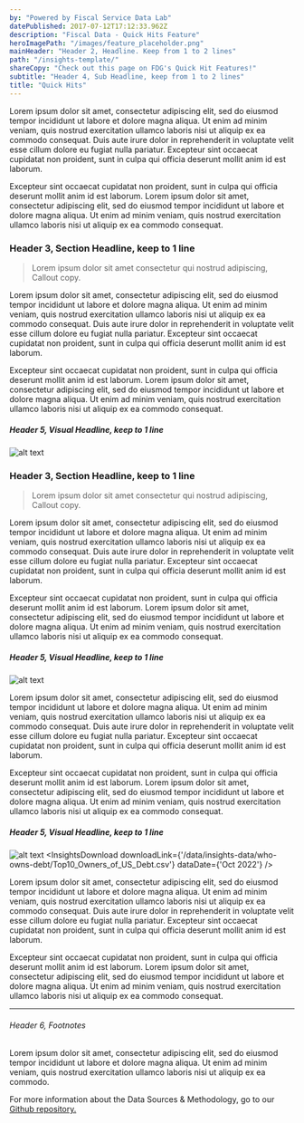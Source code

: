 ```yaml
---
by: "Powered by Fiscal Service Data Lab"
datePublished: 2017-07-12T17:12:33.962Z
description: "Fiscal Data - Quick Hits Feature"
heroImagePath: "/images/feature_placeholder.png"
mainHeader: "Header 2, Headline. Keep from 1 to 2 lines"
path: "/insights-template/"
shareCopy: "Check out this page on FDG's Quick Hit Features!"
subtitle: "Header 4, Sub Headline, keep from 1 to 2 lines"
title: "Quick Hits"
---
```



Lorem ipsum dolor sit amet, consectetur adipiscing elit, sed do eiusmod
tempor incididunt ut labore et dolore magna aliqua. Ut enim ad minim
veniam, quis nostrud exercitation ullamco laboris nisi ut aliquip ex ea
commodo consequat. Duis aute irure dolor in reprehenderit in voluptate
velit esse cillum dolore eu fugiat nulla pariatur. Excepteur sint
occaecat cupidatat non proident, sunt in culpa qui officia deserunt
mollit anim id est laborum.

Excepteur sint occaecat cupidatat non proident, sunt in culpa qui
officia deserunt mollit anim id est laborum. Lorem ipsum dolor sit amet,
consectetur adipiscing elit, sed do eiusmod tempor incididunt ut labore
et dolore magna aliqua. Ut enim ad minim veniam, quis nostrud
exercitation ullamco laboris nisi ut aliquip ex ea commodo consequat.

### Header 3, Section Headline, keep to 1 line

> Lorem ipsum dolor sit amet consectetur qui nostrud adipiscing, Callout copy.

Lorem ipsum dolor sit amet, consectetur adipiscing elit, sed do eiusmod
tempor incididunt ut labore et dolore magna aliqua. Ut enim ad minim
veniam, quis nostrud exercitation ullamco laboris nisi ut aliquip ex ea
commodo consequat. Duis aute irure dolor in reprehenderit in voluptate
velit esse cillum dolore eu fugiat nulla pariatur. Excepteur sint
occaecat cupidatat non proident, sunt in culpa qui officia deserunt
mollit anim id est laborum.

Excepteur sint occaecat cupidatat non proident, sunt in culpa qui
officia deserunt mollit anim id est laborum. Lorem ipsum dolor sit amet,
consectetur adipiscing elit, sed do eiusmod tempor incididunt ut labore
et dolore magna aliqua. Ut enim ad minim veniam, quis nostrud
exercitation ullamco laboris nisi ut aliquip ex ea commodo consequat.

##### Header 5, Visual Headline, keep to 1 line

![alt text](/images/feature_placeholder.png "Visualization")

### Header 3, Section Headline, keep to 1 line

> Lorem ipsum dolor sit amet consectetur qui nostrud adipiscing, Callout copy.

Lorem ipsum dolor sit amet, consectetur adipiscing elit, sed do eiusmod
tempor incididunt ut labore et dolore magna aliqua. Ut enim ad minim
veniam, quis nostrud exercitation ullamco laboris nisi ut aliquip ex ea
commodo consequat. Duis aute irure dolor in reprehenderit in voluptate
velit esse cillum dolore eu fugiat nulla pariatur. Excepteur sint
occaecat cupidatat non proident, sunt in culpa qui officia deserunt
mollit anim id est laborum.

Excepteur sint occaecat cupidatat non proident, sunt in culpa qui
officia deserunt mollit anim id est laborum. Lorem ipsum dolor sit amet,
consectetur adipiscing elit, sed do eiusmod tempor incididunt ut labore
et dolore magna aliqua. Ut enim ad minim veniam, quis nostrud
exercitation ullamco laboris nisi ut aliquip ex ea commodo consequat.

##### Header 5, Visual Headline, keep to 1 line

![alt text](/images/feature_placeholder.png "Visualization")

Lorem ipsum dolor sit amet, consectetur adipiscing elit, sed do eiusmod
tempor incididunt ut labore et dolore magna aliqua. Ut enim ad minim
veniam, quis nostrud exercitation ullamco laboris nisi ut aliquip ex ea
commodo consequat. Duis aute irure dolor in reprehenderit in voluptate
velit esse cillum dolore eu fugiat nulla pariatur. Excepteur sint
occaecat cupidatat non proident, sunt in culpa qui officia deserunt
mollit anim id est laborum.

Excepteur sint occaecat cupidatat non proident, sunt in culpa qui
officia deserunt mollit anim id est laborum. Lorem ipsum dolor sit amet,
consectetur adipiscing elit, sed do eiusmod tempor incididunt ut labore
et dolore magna aliqua. Ut enim ad minim veniam, quis nostrud
exercitation ullamco laboris nisi ut aliquip ex ea commodo consequat.

##### Header 5, Visual Headline, keep to 1 line

![alt text](/images/feature_placeholder.png "Visualization")
<InsightsDownload downloadLink={'/data/insights-data/who-owns-debt/Top10_Owners_of_US_Debt.csv'} dataDate={'Oct 2022'} />

Lorem ipsum dolor sit amet, consectetur adipiscing elit, sed do eiusmod
tempor incididunt ut labore et dolore magna aliqua. Ut enim ad minim
veniam, quis nostrud exercitation ullamco laboris nisi ut aliquip ex ea
commodo consequat. Duis aute irure dolor in reprehenderit in voluptate
velit esse cillum dolore eu fugiat nulla pariatur. Excepteur sint
occaecat cupidatat non proident, sunt in culpa qui officia deserunt
mollit anim id est laborum.

Excepteur sint occaecat cupidatat non proident, sunt in culpa qui
officia deserunt mollit anim id est laborum. Lorem ipsum dolor sit amet,
consectetur adipiscing elit, sed do eiusmod tempor incididunt ut labore
et dolore magna aliqua. Ut enim ad minim veniam, quis nostrud
exercitation ullamco laboris nisi ut aliquip ex ea commodo consequat.

---

###### Header 6, Footnotes

<DSM>

Lorem ipsum dolor sit amet, consectetur adipiscing elit,
sed do eiusmod tempor incididunt ut labore et dolore magna aliqua. Ut
enim ad minim veniam, quis nostrud exercitation ullamco laboris nisi ut
aliquip ex ea commodo.

For more information about the Data Sources & Methodology,
go to our [Github repository. <ExtIcon />](https://fiscaldata.treasury.gov/)

</DSM>
